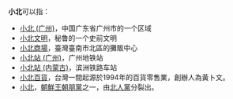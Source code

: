 '''小北'''可以指：
*[[小北_(广州)|小北 (广州)]]，中国广东省广州市的一个区域
*[[小北文明|小北文明]]，秘鲁的一个史前文明
*[[小北商場|小北商場]]，臺灣臺南市北區的攤販中心
*[[小北站_(广州)|小北站 (广州)]]，广州地铁站
*[[小北站_(内蒙古)|小北站 (内蒙古)]]，滨洲铁路车站
*[[小北百貨|小北百貨]]，台灣一間起源於1994年的百貨零售業，創辦人為黃卜文。
* [[小北_(朝鮮王朝)|小北]]，[[朝鮮王朝|朝鮮王朝]][[朋黨|朋黨]]之一，由[[北人黨|北人黨]]分裂出。

{{Disambig|Cat=二字消歧义}}